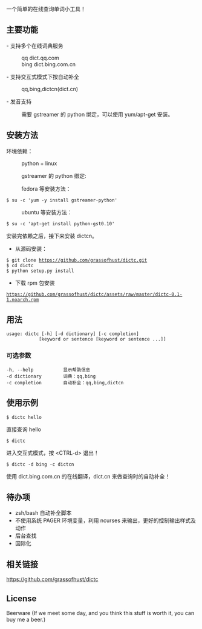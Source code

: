 一个简单的在线查询单词小工具！

== 主要功能 ==
- 支持多个在线词典服务
:qq    dict.qq.com
:bing  dict.bing.com.cn
- 支持交互式模式下按<Tab>自动补全
:qq,bing,dictcn(dict.cn)
- 发音支持
:需要 gstreamer 的 python 绑定，可以使用 yum/apt-get 安装。

== 安装方法 ==

环境依赖：

:python + linux

:gstreamer 的 python 绑定:

:fedora 等安装方法：
 $ su -c 'yum -y install gstreamer-python'
:ubuntu 等安装方法：
 $ su -c 'apt-get install python-gst0.10'

安装完依赖之后，接下来安装 dictcn。

* 从源码安装：
 $ git clone https://github.com/grassofhust/dictc.git
 $ cd dictc
 $ python setup.py install

* 下载 rpm 包安装
 https://github.com/grassofhust/dictc/assets/raw/master/dictc-0.1-1.noarch.rpm

== 用法 ==

 usage: dictc [-h] [-d dictionary] [-c completion]
             [keyword or sentence [keyword or sentence ...]]

=== 可选参数 ===

 -h, --help           显示帮助信息
 -d dictionary        词典：qq,bing
 -c completion        自动补全：qq,bing,dictcn

== 使用示例 ==

 $ dictc hello
直接查询 hello

 $ dictc
进入交互式模式，按 &lt;CTRL-d&gt; 退出！

 $ dictc -d bing -c dictcn
使用 dict.bing.com.cn 的在线翻译，dict.cn 来做查询时的自动补全！
== 待办项 ==

* zsh/bash 自动补全脚本
* 不使用系统 PAGER 环境变量，利用 ncurses 来输出，更好的控制输出样式及动作
* 后台查找
* 国际化

== 相关链接 ==

https://github.com/grassofhust/dictc

== License ==

Beerware (If we meet some day, and you think this stuff is worth it, you can buy me a beer.)

